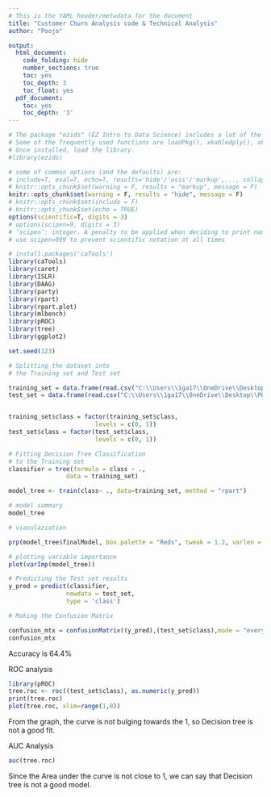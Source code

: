 ```yaml
---
# This is the YAML header/metadata for the document
title: "Customer Churn Analysis code & Technical Analysis"
author: "Pooja"

output:
  html_document:
    code_folding: hide
    number_sections: true
    toc: yes
    toc_depth: 3
    toc_float: yes
  pdf_document:
    toc: yes
    toc_depth: '3'
---
```


```r
# The package "ezids" (EZ Intro to Data Science) includes a lot of the helper functions we developed for the course. 
# Some of the frequently used functions are loadPkg(), xkabledply(), xkablesummary(), uzscale(), etc.
# Once installed, load the library.
#library(ezids)

```


```r
# some of common options (and the defaults) are: 
# include=T, eval=T, echo=T, results='hide'/'asis'/'markup',..., collapse=F, warning=T, message=T, error=T, cache=T, fig.width=6, fig.height=4, fig.dim=c(6,4) #inches, fig.align='left'/'center','right', 
# knitr::opts_chunk$set(warning = F, results = "markup", message = F)
knitr::opts_chunk$set(warning = F, results = "hide", message = F)
# knitr::opts_chunk$set(include = F)
# knitr::opts_chunk$set(echo = TRUE)
options(scientific=T, digits = 3) 
# options(scipen=9, digits = 3) 
# ‘scipen’: integer. A penalty to be applied when deciding to print numeric values in fixed or exponential notation.  Positive values bias towards fixed and negative towards scientific notation: fixed notation will be preferred unless it is more than ‘scipen’ digits wider.
# use scipen=999 to prevent scientific notation at all times
```

```r



# install.packages('caTools')
library(caTools)
library(caret)
library(ISLR)
library(DAAG)
library(party)
library(rpart)
library(rpart.plot)
library(mlbench)
library(pROC)
library(tree)
library(ggplot2)
```

```r
set.seed(123)

# Splitting the dataset into
# the Training set and Test set

training_set = data.frame(read.csv("C:\\Users\\1ga17\\OneDrive\\Desktop\\POOO\\Masters in Data Science\\1st sem\\T9-Outlier-22FA\\Data Preprocessing\\train_smote.csv"))
test_set = data.frame(read.csv("C:\\Users\\1ga17\\OneDrive\\Desktop\\POOO\\Masters in Data Science\\1st sem\\T9-Outlier-22FA\\Data Preprocessing\\test_smote.csv"))


training_set$class = factor(training_set$class,
						levels = c(0, 1))
test_set$class = factor(test_set$class,
						levels = c(0, 1))
```

```r
# Fitting Decision Tree Classification
# to the Training set
classifier = tree(formula = class ~ .,
				data = training_set)
```

```r

model_tree <- train(class~ ., data=training_set, method = "rpart")

```

```r
# model summary
model_tree
```

```r
# viasulaziation

prp(model_tree$finalModel, box.palette = "Reds", tweak = 1.2, varlen = 20)
```


```r
# plotting variable importance
plot(varImp(model_tree))
```

```r

# Predicting the Test set results
y_pred = predict(classifier,
				newdata = test_set,
				type = 'class')

# Making the Confusion Matrix

confusion_mtx = confusionMatrix((y_pred),(test_set$class),mode = "everything")
confusion_mtx
```
Accuracy is 64.4%

ROC analysis

```r
library(pROC)
tree.roc <- roc((test_set$class), as.numeric(y_pred))
print(tree.roc)
plot(tree.roc, xlim=range(1,0))
```

From the graph, the curve is not bulging towards the 1, so Decision tree is not a good fit.  

AUC Analysis

```r
auc(tree.roc)
```
Since the Area under the curve is not close to 1, we can say that Decision tree is not a good model.


